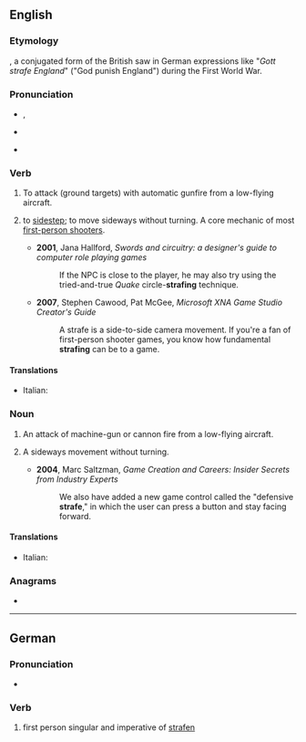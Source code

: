{{also|Strafe}}
==English==

===Etymology===
{{etyl|de|en}} {{m|de|strafe||punish}}, a conjugated form of {{m|de|strafen||punish}} the British saw in German expressions like "''Gott strafe England''" ("God punish England") during the First World War.

===Pronunciation===
* {{a|UK}}, {{a|US}} {{IPA|/stɹeɪf/|lang=en}}
* {{a|less commonly also}} {{IPA|/stɹɑf/|lang=en}}
* {{rhymes|eɪf|lang=en}}

===Verb===
{{en-verb|straf}}

# {{lb|en|transitive}} To attack (ground targets) with automatic gunfire from a low-flying aircraft.
# {{lb|en|intransitive|video games}} to [[sidestep]]; to move sideways without turning. A core mechanic of most [[first-person shooter]]s.
#* '''2001''', Jana Hallford, ''Swords and circuitry: a designer's guide to computer role playing games''
#*: If the NPC is close to the player, he may also try using the tried-and-true ''Quake'' circle-'''strafing''' technique.
#* '''2007''', Stephen Cawood, Pat McGee, ''Microsoft XNA Game Studio Creator's Guide''
#*: A strafe is a side-to-side camera movement. If you're a fan of first-person shooter games, you know how fundamental '''strafing''' can be to a game.

====Translations====
{{trans-top|to attack with automatic gunfire}}
* Italian: {{t+|it|mitragliare}}
{{trans-bottom}}

===Noun===
{{en-noun}}

# An attack of machine-gun or cannon fire from a low-flying aircraft.
# {{lb|en|video games}} A sideways movement without turning.
#* '''2004''', Marc Saltzman, ''Game Creation and Careers: Insider Secrets from Industry Experts''
#*: We also have added a new game control called the "defensive '''strafe'''," in which the user can press a button and stay facing forward.

====Translations====
{{trans-top|an attack from a low-flying aircraft}}
* Italian: {{t+|it|mitragliamento|m}}
{{trans-bottom}}

===Anagrams===
* {{anagrams|en|afters|farest|faster|freats}}

----

==German==

===Pronunciation===
* {{IPA|/ˈʃtʁaːfə/|lang=de}}

===Verb===
{{head|de|verb form}}

# first person singular and imperative of [[strafen]]